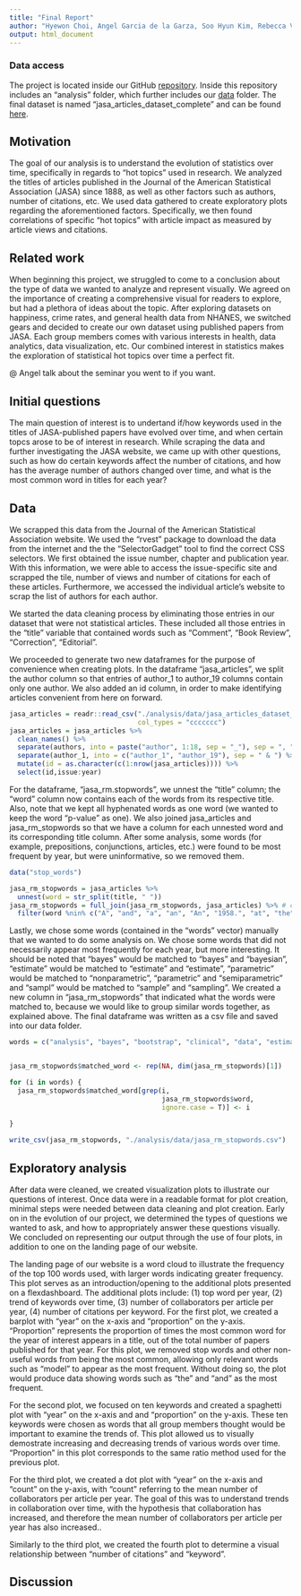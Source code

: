 ```yaml
---
title: "Final Report"
author: "Hyewon Choi, Angel Garcia de la Garza, Soo Hyun Kim, Rebecca Venetianer"
output: html_document
---
```


### Data access
The project is located inside our GitHub <a href="https://github.com/angelgar/StatisticsHotTopics">repository</a>. Inside this repository includes an "analysis" folder, which further includes our <a href="https://github.com/angelgar/StatisticsHotTopics/tree/master/analysis/data">data</a> folder. The final dataset is named "jasa_articles_dataset_complete" and can be found <a href="https://github.com/angelgar/StatisticsHotTopics/blob/master/analysis/data/jasa_articles_dataset_complete.csv">here</a>.

## Motivation
The goal of our analysis is to understand the evolution of statistics over time, specifically in regards to "hot topics" used in research. We analyzed the titles of articles published in the Journal of the American Statistical Association (JASA) since 1888, as well as other factors such as authors, number of citations, etc. We used data gathered to create exploratory plots regarding the aforementioned factors. Specifically, we then found correlations of specific "hot topics" with article impact as measured by article views and citations.

## Related work
When beginning this project, we struggled to come to a conclusion about the type of data we wanted to analyze and represent visually. We agreed on the importance of creating a comprehensive visual for readers to explore, but had a plethora of ideas about the topic. After exploring datasets on happiness, crime rates, and general health data from NHANES, we switched gears and decided to create our own dataset using published papers from JASA. Each group members comes with various interests in health, data analytics, data visualization, etc. Our combined interest in statistics makes the exploration of statistical hot topics over time a perfect fit.

@ Angel talk about the seminar you went to if you want.

## Initial questions
The main question of interest is to undertand if/how keywords used in the titles of JASA-published papers have evolved over time, and when certain topcs arose to be of interest in research. While scraping the data and further investigating the JASA website, we came up with other questions, such as how do certain keywords affect the number of citations, and how has the average number of authors changed over time, and what is the most common word in titles for each year?

## Data

We scrapped this data from the Journal of the American Statistical Association website. We used the "rvest" package to download the data from the internet and the the "SelectorGadget" tool to find the correct CSS selectors. We first obtained the issue number, chapter and publication year. With this information, we were able to access the issue-specific site and scrapped the tile, number of views and number of citations for each of these articles. Furthermore, we accessed the individual article's website to scrap the list of authors for each author. 

We started the data cleaning process by eliminating those entries in our dataset that were not statistical articles. These included all those entries in the "title" variable that contained words such as "Comment", "Book Review", "Correction", "Editorial". 

We proceeded to generate two new dataframes for the purpose of convenience when creating plots. In the dataframe "jasa_articles", we split the author column so that entries of author_1 to author_19 columns contain only one author. We also added an id column, in order to make identifying articles convenient from here on forward. 

```r

jasa_articles = readr::read_csv("./analysis/data/jasa_articles_dataset_complete.csv",
                                col_types = "ccccccc")  
jasa_articles = jasa_articles %>% 
  clean_names() %>% 
  separate(authors, into = paste("author", 1:18, sep = "_"), sep = ", ") %>% 
  separate(author_1, into = c("author_1", "author_19"), sep = " & ") %>% 
  mutate(id = as.character(c(1:nrow(jasa_articles)))) %>% 
  select(id,issue:year)

```

For the dataframe, "jasa_rm.stopwords", we unnest the "title" column; the "word" column now contains each of the words from its respective title. Also, note that we kept all hyphenated words as one word (we wanted to keep the word "p-value" as one). We also joined jasa_articles and jasa_rm_stopwords so that we have a column for each unnested word and its corresponding title column. After some analysis, some words (for example, prepositions, conjunctions, articles, etc.) were found to be most frequent by year, but were uninformative, so we removed them. 


```r

data("stop_words")

jasa_rm_stopwords = jasa_articles %>% 
  unnest(word = str_split(title, " ")) 
jasa_rm_stopwords = full_join(jasa_rm_stopwords, jasa_articles) %>% # contains full title and unnested words
  filter(word %nin% c("A", "and", "a", "an", "An", "1958.", "at", "the", "The", "of", "in", "by", "for", "the", "with", "With", "by", "or", "on", "On", "Pp.", "because", "under", "about", "over", "to", "New", "Discussion", "Marriage", "1929", "Index", "Insurance", "Recent", "States", "is", "Two", "Massachusetts", "Hampshire", "Note", "Time", "When", "when", "York:", "Some", "1967", "from", "United", "Vital", "Book", "Note", "Some", "Recent", "Volume")) 

```

Lastly, we chose some words (contained in the "words" vector) manually that we wanted to do some analysis on. We chose some words that did not necessarily appear most frequently for each year, but more interesting. It should be noted that "bayes" would be matched to "bayes" and "bayesian", "estimate" would be matched to "estimate" and "estimate", "parametric" would be matched to "nonparametric", "parametric" and "semiparametric" and "sampl" would be matched to "sample" and "sampling". We created a new column in "jasa_rm_stopwords" that indicated what the words were matched to, because we would like to group similar words together, as explained above. The final dataframe was written as a csv file and saved into our data folder.

```r


words = c("analysis", "bayes", "bootstrap", "clinical", "data", "estimat", "inference", "model", "parametric", "p-value", "regression", "sampl", "statistic")


jasa_rm_stopwords$matched_word <- rep(NA, dim(jasa_rm_stopwords)[1])

for (i in words) {
  jasa_rm_stopwords$matched_word[grep(i, 
                                      jasa_rm_stopwords$word, 
                                      ignore.case = T)] <- i
  
}

write_csv(jasa_rm_stopwords, "./analysis/data/jasa_rm_stopwords.csv")
```


## Exploratory analysis

After data were cleaned, we created visualization plots to illustrate our questions of interest. Once data were in a readable format for plot creation, minimal steps were needed between data cleaning and plot creation. Early on in the evolution of our project, we determined the types of questions we wanted to ask, and how to appropriately answer these questions visually. We concluded on representing our output through the use of four plots, in addition to one on the landing page of our website.

The landing page of our website is a word cloud to illustrate the frequency of the top 100 words used, with larger words indicating greater frequency. This plot serves as an introduction/opening to the additional plots presented on a flexdashboard. The additional plots include: (1) top word per year, (2) trend of keywords over time, (3) number of collaborators per article per year, (4) number of citations per keyword. For the first plot, we created a barplot with "year" on the x-axis and "proportion" on the y-axis. "Proportion" represents the proportion of times the most common word for the year of interest appears in a title, out of the total number of papers published for that year.  For this plot, we removed stop words and other non-useful words from being the most common, allowing only relevant words such as "model" to appear as the most frequent. Without doing so, the plot would produce data showing words such as "the" and "and" as the most frequent.

For the second plot, we focused on ten keywords and created a spaghetti plot with "year" on the x-axis and and "proportion" on the y-axis. These ten keywords were chosen as words that all group members thought would be important to examine the trends of. This plot allowed us to visually demostrate increasing and decreasing trends of various words over time. "Proportion" in this plot corresponds to the same ratio method used for the previous plot. 

For the third plot, we created a dot plot with "year" on the x-axis and "count" on the y-axis, with "count" referring to the mean number of collaborators per article per year. The goal of this was to understand trends in collaboration over time, with the hypothesis that collaboration has increased, and therefore the mean number of collaborators per article per year has also increased.. 

Similarly to the third plot, we created the fourth plot to determine a visual relationship between "number of citations" and "keyword".

## Discussion
